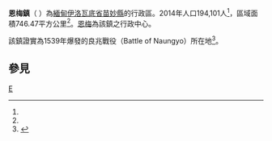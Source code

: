 {{Infobox settlement
|native_name = {{lang|my|အိမ္မဲမြို့နယ်}}
|official_name = 恩梅鎮
|settlement_type = [[苗妙縣|苗妙縣]]行政區
|image_skyline = 
|image_map = 
|map_caption = 
|subdivision_type = 國家
|subdivision_name = {{flag|Burma}}
|subdivision_type1 = [[缅甸行政区划|省]]
|subdivision_name1 = [[伊洛瓦底省|伊洛瓦底省]]
|subdivision_type2 = [[縣_(緬甸)|縣]]
|subdivision_name2 = [[苗妙縣|苗妙縣]]
|subdivision_type3 = 行政中心
|subdivision_name3 = [[恩梅|恩梅]]
|unit_pref = 
|area_total_km2 = 746.47
|population_as_of = 2014
|population_footnotes =<ref name="citypopulation">[http://www.citypopulation.de/php/myanmar-admin.php MYANMAR: Administrative Division] {{Wayback|url=http://www.citypopulation.de/php/myanmar-admin.php |date=20151117024737 }}. Citypopulation. 2015-11-12</ref>
|population = 194,101
|population_density_km2 = 260.03
|latNS = N
|latd = 16
|latm = 53
|lats = 22
|longEW = E
|longd = 95
|longm = 10
|longs = 27
|coordinates_display = inline,title
|coordinates_region = MM
|pushpin_map = Burma
|elevation_ft = 
|elevation_m = 
|timezone = [[Myanmar_Standard_Time|MST]]
|utc_offset = +6:30
|website =
}}

'''恩梅鎮'''（{{lang-my|အိမ္မဲမြို့နယ်}} {{IPA-my|ʔéɪɴmɛ́ mjo̰nɛ̀|}}）為[[緬甸|緬甸]][[伊洛瓦底省|伊洛瓦底省]][[苗妙縣|苗妙縣]]的行政區。2014年人口194,101人<ref name=citypopulation/>，區域面積746.47平方公里<ref name=citypopulation/>。[[恩梅|恩梅]]為該鎮之行政中心。

該鎮證實為1539年爆發的良兆戰役（Battle of Naungyo）所在地<ref name=mt>{{Cite journal | title=The hunt for the ancient battle ground of Naungyo | author=Kyaw Kyaw Tun | work=The Myanmar Times | url=http://www.myanmar.gov.mm/myanmartimes/no260/MyanmarTimes13-260/t009.htm | date=2005-03-28 | deadurl=yes | archiveurl=https://archive.is/20070822213342/http://www.myanmar.gov.mm/myanmartimes/no260/MyanmarTimes13-260/t009.htm | archivedate=2007-08-22 }}</ref>。

==參見==
{{Reflist}}

{{Ayeyarwady Division|state=collapsed}}

[[Category:伊洛瓦底省鎮區|E]]

{{Myanmar-stub}}